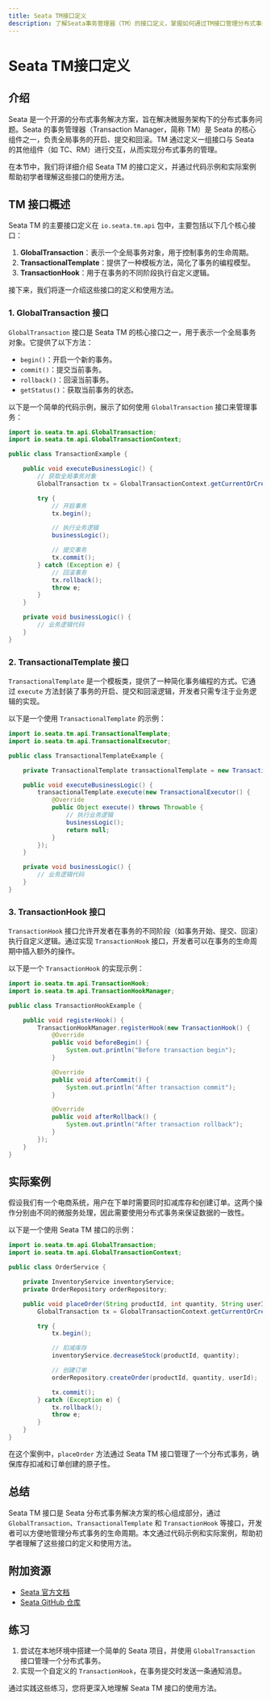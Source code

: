 ```yaml
---
title: Seata TM接口定义
description: 了解Seata事务管理器（TM）的接口定义，掌握如何通过TM接口管理分布式事务。
---
```


# Seata TM接口定义

## 介绍

Seata 是一个开源的分布式事务解决方案，旨在解决微服务架构下的分布式事务问题。Seata 的事务管理器（Transaction Manager，简称 TM）是 Seata 的核心组件之一，负责全局事务的开启、提交和回滚。TM 通过定义一组接口与 Seata 的其他组件（如 TC、RM）进行交互，从而实现分布式事务的管理。

在本节中，我们将详细介绍 Seata TM 的接口定义，并通过代码示例和实际案例帮助初学者理解这些接口的使用方法。

## TM 接口概述

Seata TM 的主要接口定义在 `io.seata.tm.api` 包中，主要包括以下几个核心接口：

1. **GlobalTransaction**：表示一个全局事务对象，用于控制事务的生命周期。
2. **TransactionalTemplate**：提供了一种模板方法，简化了事务的编程模型。
3. **TransactionHook**：用于在事务的不同阶段执行自定义逻辑。

接下来，我们将逐一介绍这些接口的定义和使用方法。

### 1. GlobalTransaction 接口

`GlobalTransaction` 接口是 Seata TM 的核心接口之一，用于表示一个全局事务对象。它提供了以下方法：

- `begin()`：开启一个新的事务。
- `commit()`：提交当前事务。
- `rollback()`：回滚当前事务。
- `getStatus()`：获取当前事务的状态。

以下是一个简单的代码示例，展示了如何使用 `GlobalTransaction` 接口来管理事务：

```java
import io.seata.tm.api.GlobalTransaction;
import io.seata.tm.api.GlobalTransactionContext;

public class TransactionExample {

    public void executeBusinessLogic() {
        // 获取全局事务对象
        GlobalTransaction tx = GlobalTransactionContext.getCurrentOrCreate();

        try {
            // 开启事务
            tx.begin();

            // 执行业务逻辑
            businessLogic();

            // 提交事务
            tx.commit();
        } catch (Exception e) {
            // 回滚事务
            tx.rollback();
            throw e;
        }
    }

    private void businessLogic() {
        // 业务逻辑代码
    }
}
```

### 2. TransactionalTemplate 接口

`TransactionalTemplate` 是一个模板类，提供了一种简化事务编程的方式。它通过 `execute` 方法封装了事务的开启、提交和回滚逻辑，开发者只需专注于业务逻辑的实现。

以下是一个使用 `TransactionalTemplate` 的示例：

```java
import io.seata.tm.api.TransactionalTemplate;
import io.seata.tm.api.TransactionalExecutor;

public class TransactionalTemplateExample {

    private TransactionalTemplate transactionalTemplate = new TransactionalTemplate();

    public void executeBusinessLogic() {
        transactionalTemplate.execute(new TransactionalExecutor() {
            @Override
            public Object execute() throws Throwable {
                // 执行业务逻辑
                businessLogic();
                return null;
            }
        });
    }

    private void businessLogic() {
        // 业务逻辑代码
    }
}
```

### 3. TransactionHook 接口

`TransactionHook` 接口允许开发者在事务的不同阶段（如事务开始、提交、回滚）执行自定义逻辑。通过实现 `TransactionHook` 接口，开发者可以在事务的生命周期中插入额外的操作。

以下是一个 `TransactionHook` 的实现示例：

```java
import io.seata.tm.api.TransactionHook;
import io.seata.tm.api.TransactionHookManager;

public class TransactionHookExample {

    public void registerHook() {
        TransactionHookManager.registerHook(new TransactionHook() {
            @Override
            public void beforeBegin() {
                System.out.println("Before transaction begin");
            }

            @Override
            public void afterCommit() {
                System.out.println("After transaction commit");
            }

            @Override
            public void afterRollback() {
                System.out.println("After transaction rollback");
            }
        });
    }
}
```

## 实际案例

假设我们有一个电商系统，用户在下单时需要同时扣减库存和创建订单。这两个操作分别由不同的微服务处理，因此需要使用分布式事务来保证数据的一致性。

以下是一个使用 Seata TM 接口的示例：

```java
import io.seata.tm.api.GlobalTransaction;
import io.seata.tm.api.GlobalTransactionContext;

public class OrderService {

    private InventoryService inventoryService;
    private OrderRepository orderRepository;

    public void placeOrder(String productId, int quantity, String userId) {
        GlobalTransaction tx = GlobalTransactionContext.getCurrentOrCreate();

        try {
            tx.begin();

            // 扣减库存
            inventoryService.decreaseStock(productId, quantity);

            // 创建订单
            orderRepository.createOrder(productId, quantity, userId);

            tx.commit();
        } catch (Exception e) {
            tx.rollback();
            throw e;
        }
    }
}
```

在这个案例中，`placeOrder` 方法通过 Seata TM 接口管理了一个分布式事务，确保库存扣减和订单创建的原子性。

## 总结

Seata TM 接口是 Seata 分布式事务解决方案的核心组成部分，通过 `GlobalTransaction`、`TransactionalTemplate` 和 `TransactionHook` 等接口，开发者可以方便地管理分布式事务的生命周期。本文通过代码示例和实际案例，帮助初学者理解了这些接口的定义和使用方法。

## 附加资源

- [Seata 官方文档](https://seata.io/zh-cn/docs/overview/what-is-seata.html)
- [Seata GitHub 仓库](https://github.com/seata/seata)

## 练习

1. 尝试在本地环境中搭建一个简单的 Seata 项目，并使用 `GlobalTransaction` 接口管理一个分布式事务。
2. 实现一个自定义的 `TransactionHook`，在事务提交时发送一条通知消息。

通过实践这些练习，您将更深入地理解 Seata TM 接口的使用方法。
